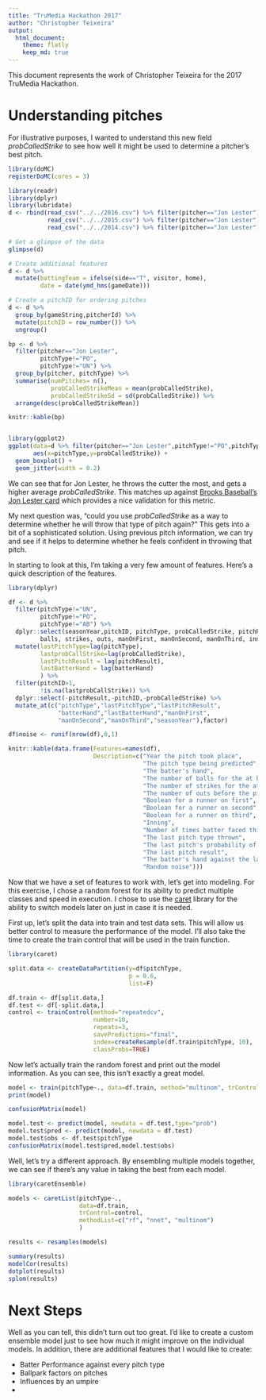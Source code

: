 ```yaml
---
title: "TruMedia Hackathon 2017"
author: "Christopher Teixeira"
output: 
  html_document:
    theme: flatly
    keep_md: true
---
```


This document represents the work of Christopher Teixeira for the 2017 TruMedia Hackathon. 

# Understanding pitches 
For illustrative purposes, I wanted to understand this new field _probCalledStrike_ to see how well it might be used to determine a pitcher's best pitch. 

```r
library(doMC)
registerDoMC(cores = 3)

library(readr)
library(dplyr)
library(lubridate)
d <- rbind(read_csv("../../2016.csv") %>% filter(pitcher=="Jon Lester"),
           read_csv("../../2015.csv") %>% filter(pitcher=="Jon Lester"),
           read_csv("../../2014.csv") %>% filter(pitcher=="Jon Lester"))

# Get a glimpse of the data
glimpse(d)

# Create additional features
d <- d %>%
  mutate(battingTeam = ifelse(side=="T", visitor, home),
         date = date(ymd_hms(gameDate)))

# Create a pitchID for ordering pitches
d <- d %>% 
  group_by(gameString,pitcherId) %>%
  mutate(pitchID = row_number()) %>%
  ungroup()

```

```r
bp <- d %>%
  filter(pitcher=="Jon Lester",
         pitchType!="PO",
         pitchType!="UN") %>%
  group_by(pitcher, pitchType) %>%
  summarise(numPitches= n(),
            probCalledStrikeMean = mean(probCalledStrike),
            probCalledStrikeSd = sd(probCalledStrike)) %>%
  arrange(desc(probCalledStrikeMean))

knitr::kable(bp)


library(ggplot2)
ggplot(data=d %>% filter(pitcher=="Jon Lester",pitchType!="PO",pitchType!="UN"),
       aes(x=pitchType,y=probCalledStrike)) +
  geom_boxplot() +
  geom_jitter(width = 0.2)
```

We can see that for Jon Lester, he throws the cutter the most, and gets a higher average _probCalledStrike_. This matches up against [Brooks Baseball's Jon Lester card](http://www.brooksbaseball.net/landing.php?player=452657) which provides a nice validation for this metric.

My next question was, "could you use _probCalledStrike_ as a way to determine whether he will throw that type of pitch again?" This gets into a bit of a sophisticated solution. Using previous pitch information, we can try and see if it helps to determine whether he feels confident in throwing that pitch. 

In starting to look at this, I'm taking a very few amount of features. Here's a quick description of the features.

```r
library(dplyr)

df <- d %>% 
  filter(pitchType!="UN",
         pitchType!="PO",
         pitchType!="AB") %>%
  dplyr::select(seasonYear,pitchID, pitchType, probCalledStrike, pitchResult, batterHand,
         balls, strikes, outs, manOnFirst, manOnSecond, manOnThird, inning, timesFaced) %>%
  mutate(lastPitchType=lag(pitchType),
         lastprobCallStrike=lag(probCalledStrike),
         lastPitchResult = lag(pitchResult),
         lastBatterHand = lag(batterHand)
         ) %>%
  filter(pitchID>1,
         !is.na(lastprobCallStrike)) %>%
  dplyr::select(-pitchResult,-pitchID,-probCalledStrike) %>%
  mutate_at(c("pitchType","lastPitchType","lastPitchResult",
              "batterHand","lastBatterHand","manOnFirst",
              "manOnSecond","manOnThird","seasonYear"),factor) 

df$noise <- runif(nrow(df),0,1)

knitr::kable(data.frame(Features=names(df),
                        Description=c("Year the pitch took place",
                                      "The pitch type being predicted",
                                      "The batter's hand",
                                      "The number of balls for the at bat before the pitch",
                                      "The number of strikes for the at bat before the pitch",
                                      "The number of outs before the pitch",
                                      "Boolean for a runner on first",
                                      "Boolean for a runner on second",
                                      "Boolean for a runner on third",
                                      "Inning",
                                      "Number of times batter faced this pitcher within this game",
                                      "The last pitch type thrown",
                                      "The last pitch's probability of called strike",
                                      "The last pitch result",
                                      "The batter's hand against the last pitch",
                                      "Random noise")))
```

Now that we have a set of features to work with, let's get into modeling. For this exercise, I chose a random forest for its ability to predict multiple classes and speed in execution. I chose to use the [caret](http://topepo.github.io/caret/index.html) library for the ability to switch models later on just in case it is needed. 

First up, let's split the data into train and test data sets. This will allow us better control to measure the performance of the model. I'll also take the time to create the train control that will be used in the train function. 

```r

library(caret)

split.data <- createDataPartition(y=df$pitchType, 
                                  p = 0.6, 
                                  list=F)

df.train <- df[split.data,]
df.test <- df[-split.data,]
control <- trainControl(method="repeatedcv", 
                        number=10, 
                        repeats=3, 
                        savePredictions="final",
                        index=createResample(df.train$pitchType, 10),
                        classProbs=TRUE)

```

Now let's actually train the random forest and print out the model information. As you can see, this isn't exactly a great model. 

```r
model <- train(pitchType~., data=df.train, method="multinom", trControl=control)
print(model)

confusionMatrix(model)

model.test <- predict(model, newdata = df.test,type="prob")
model.test$pred <- predict(model, newdata = df.test)
model.test$obs <- df.test$pitchType
confusionMatrix(model.test$pred,model.test$obs)
```

Well, let's try a different approach. By ensembling multiple models together, we can see if there's any value in taking the best from each model. 

```r
library(caretEnsemble)

models <- caretList(pitchType~., 
                    data=df.train,
                    trControl=control,
                    methodList=c("rf", "nnet", "multinom")
                    )

results <- resamples(models)

summary(results)
modelCor(results)
dotplot(results)
splom(results)
```

# Next Steps

Well as you can tell, this didn't turn out too great. I'd like to create a custom ensemble model just to see how much it might improve on the individual models. In addition, there are additional features that I would like to create:

* Batter Performance against every pitch type
* Ballpark factors on pitches
* Influences by an umpire
* 